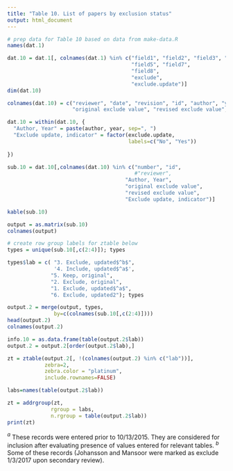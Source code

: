 ---
title: "Table 10. List of papers by exclusion status"
output: html_document
---



```{r prep10}
# prep data for Table 10 based on data from make-data.R
names(dat.1)

dat.10 = dat.1[, colnames(dat.1) %in% c("field1", "field2", "field3", "field4",
                                        "field5", "field7", 
                                        "field8",
                                        "exclude",
                                        "exclude.update")]
dim(dat.10)

colnames(dat.10) = c("reviewer", "date", "revision", "id", "author", "year",
                     "original exclude value", "revised exclude value", "exclude.update")

dat.10 = within(dat.10, {
  "Author, Year" = paste(author, year, sep=", ")
  "Exclude update, indicator" = factor(exclude.update,
                                       labels=c("No", "Yes"))
  
})

sub.10 = dat.10[,colnames(dat.10) %in% c("number", "id", 
                                         #"reviewer", 
                                      "Author, Year", 
                                      "original exclude value", 
                                      "revised exclude value", 
                                      "Exclude update, indicator")]

```

```{r, results='markup', eval=FALSE}
kable(sub.10)
```


```{r}
output = as.matrix(sub.10)
colnames(output)

# create row group labels for ztable below
types = unique(sub.10[,c(2:4)]); types

types$lab = c( "3. Exclude, updated$^b$", 
               '4. Include, updated$^a$',
              "5. Keep, original",
              "2. Exclude, original",
              "1. Exclude, updated$^a$",
              "6. Exclude, updated2"); types

output.2 = merge(output, types,
               by=c(colnames(sub.10[,c(2:4)])))
head(output.2)
colnames(output.2)

info.10 = as.data.frame(table(output.2$lab))
output.2 = output.2[order(output.2$lab),]

```

```{r, results='asis'}
zt = ztable(output.2[, !(colnames(output.2) %in% c("lab"))],
            zebra=2,
            zebra.color = "platinum",
            include.rownames=FALSE)

labs=names(table(output.2$lab))

zt = addrgroup(zt, 
              rgroup = labs,
              n.rgroup = table(output.2$lab))
print(zt)
```
$^a$ These records were entered prior to 10/13/2015. They are considered for inclusion after evaluating presence of values entered for relevant tables.
$^b$ Some of these records (Johansson and Mansoor were marked as exclude 1/3/2017 upon secondary review).